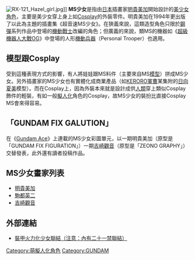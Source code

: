 [[File:RX-121_Hazel_girl.jpg|thumb]]]]
'''MS少女'''是指由[[日本|日本]]插畫家[[明貴美加|明貴美加]]開始設計的[[美少女|美少女]][[角色|角色]]，主要是美少女穿上身上如[[Cosplay|Cosplay]]的外裝零件。明貴美加在1994年更出版了以此為主題的插畫集《超音速MS少女》。在狹義來說，這類造型角色只限於[[鋼彈|鋼彈]]系列作品中登場的[[機動戰士|機動戰士]]改編的角色；但廣義的來說，類MS的機器如《[[超級機器人大戰OG|超級機器人大戰OG]]》中登場的人形[[機動兵器|機動兵器]]（Personal Trooper）也適用。

== 模型跟Cosplay ==
受到這種表現方式的影響，有人將娃娃跟MS料件（主要來自MS[[模型|模型]]）拼成MS少女。另外插畫家的MS少女也有實體化成商業產品（如[[KERORO軍曹|KERORO軍曹]]某集附的[[日向夏美|日向夏美]]模型）。而在Cosplay上，因為外裝本來就是設計成供[[人類|人類]]穿上類似Cosplay飾件的輕裝，有如一般[[擬人化美少女|擬人化]]角色的Cosplay，故MS少女的裝扮比直接Cosplay MS會來得容易。

== 「GUNDAM FIX GALUTION」 ==
在《[[Gundam_Ace|Gundam Ace]]》上連載的MS少女彩圖單元，以一期明貴美加（原型是「GUNDAM FIX FIGURATION」）一期[[吉崎觀音|吉崎觀音]]（原型是「ZEONO GRAPHY」）交替發表，此外還有讀者投稿作品。

== MS少女畫家列表 ==
*[[明貴美加|明貴美加]]
*[[駒都英二|駒都英二]]
*[[吉崎觀音|吉崎觀音]]

== 外部連結 ==
*[https://web.archive.org/web/20050310201908/http://villa.h.fc2.com/link.html 裝甲火力化少女聯結（注意：內有二十一禁聯結）]



[[Category:萌擬人化角色|Category:萌擬人化角色]]
[[Category:GUNDAM|Category:GUNDAM]]